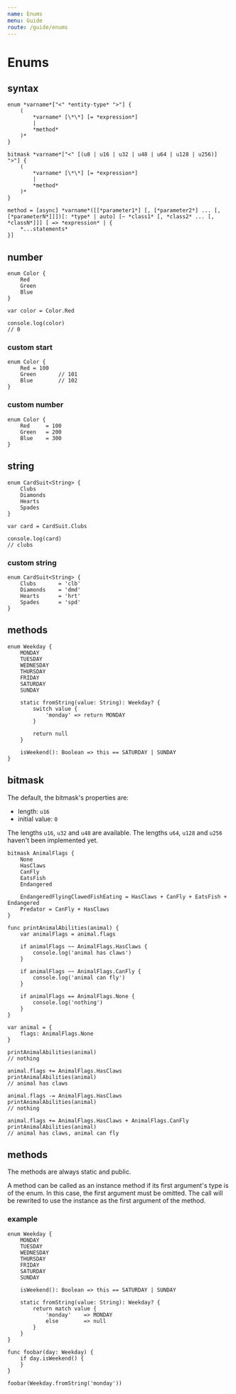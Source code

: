 ```yaml
---
name: Enums
menu: Guide
route: /guide/enums
---
```


# Enums

## syntax

```syntax
enum *varname*["<" *entity-type* ">"] {
	(
		*varname* [\*\*] [= *expression*]
		|
		*method*
	)*
}

bitmask *varname*["<" [(u8 | u16 | u32 | u48 | u64 | u128 | u256)]  ">"] {
	(
		*varname* [\*\*] [= *expression*]
		|
		*method*
	)*
}

method = [async] *varname*([[*parameter1*] [, [*parameter2*] ... [, [*parameterN*]]])[: *type* | auto] [~ *class1* [, *class2* ... [, *classN*]]] [ => *expression* | {
	*...statements*
}]
```

## number

```kaoscript
enum Color {
	Red
	Green
	Blue
}

var color = Color.Red

console.log(color)
// 0
```

### custom start
```kaoscript
enum Color {
	Red = 100
	Green		// 101
	Blue		// 102
}
```

### custom number
```kaoscript
enum Color {
	Red		= 100
	Green	= 200
	Blue	= 300
}
```

## string

```kaoscript
enum CardSuit<String> {
	Clubs
	Diamonds
	Hearts
	Spades
}

var card = CardSuit.Clubs

console.log(card)
// clubs
```

### custom string

```kaoscript
enum CardSuit<String> {
	Clubs		= 'clb'
	Diamonds	= 'dmd'
	Hearts		= 'hrt'
	Spades		= 'spd'
}
```

## methods

```kaoscript
enum Weekday {
    MONDAY
    TUESDAY
    WEDNESDAY
    THURSDAY
    FRIDAY
    SATURDAY
    SUNDAY

    static fromString(value: String): Weekday? {
        switch value {
            'monday' => return MONDAY
        }

        return null
    }

    isWeekend(): Boolean => this == SATURDAY | SUNDAY
}
```

## bitmask

The default, the bitmask's properties are:
- length: `u16`
- initial value: `0`

The lengths `u16`, `u32` and `u48` are available.
The lengths `u64`, `u128` and `u256` haven't been implemented yet.

```kaoscript
bitmask AnimalFlags {
	None
	HasClaws
	CanFly
	EatsFish
	Endangered

	EndangeredFlyingClawedFishEating = HasClaws + CanFly + EatsFish + Endangered
	Predator = CanFly + HasClaws
}

func printAnimalAbilities(animal) {
	var animalFlags = animal.flags

	if animalFlags ~~ AnimalFlags.HasClaws {
		console.log('animal has claws')
	}

	if animalFlags ~~ AnimalFlags.CanFly {
		console.log('animal can fly')
	}

	if animalFlags == AnimalFlags.None {
		console.log('nothing')
	}
}

var animal = {
	flags: AnimalFlags.None
}

printAnimalAbilities(animal)
// nothing

animal.flags += AnimalFlags.HasClaws
printAnimalAbilities(animal)
// animal has claws

animal.flags -= AnimalFlags.HasClaws
printAnimalAbilities(animal)
// nothing

animal.flags += AnimalFlags.HasClaws + AnimalFlags.CanFly
printAnimalAbilities(animal)
// animal has claws, animal can fly
```

## methods

The methods are always static and public.

A method can be called as an instance method if its first argument's type is of the enum. In this case, the first argument must be omitted.
The call will be rewrited to use the instance as the first argument of the method.

### example

```kaoscript
enum Weekday {
	MONDAY
	TUESDAY
	WEDNESDAY
	THURSDAY
	FRIDAY
	SATURDAY
	SUNDAY

	isWeekend(): Boolean => this == SATURDAY | SUNDAY

	static fromString(value: String): Weekday? {
		return match value {
			'monday'	=> MONDAY
			else		=> null
		}
	}
}

func foobar(day: Weekday) {
	if day.isWeekend() {
	}
}

foobar(Weekday.fromString('monday'))
```
